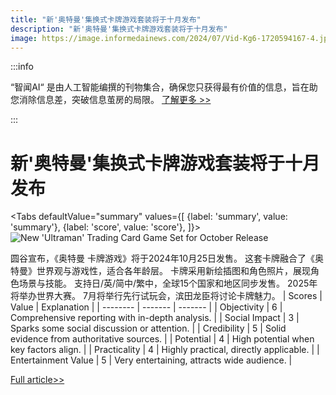 ```yaml
---
title: "新'奥特曼'集换式卡牌游戏套装将于十月发布"
description: "新'奥特曼'集换式卡牌游戏套装将于十月发布"
image: https://image.informedainews.com/2024/07/Vid-Kg6-1720594167-4.jpg
---
```



:::info

“智闻AI“ 是由人工智能编撰的刊物集合，确保您只获得最有价值的信息，旨在助您消除信息差，突破信息茧房的局限。  [了解更多 >>](/)

:::

# 新'奥特曼'集换式卡牌游戏套装将于十月发布


<Tabs
	defaultValue="summary"
	values={[
	{label: 'summary', value: 'summary'},
	{label: 'score', value: 'score'},
]}>
<TabItem value="summary">
<img
  src="https://image.informedainews.com/2024/07/Vid-Kg6-1720594167-4.jpg"
  alt="New 'Ultraman' Trading Card Game Set for October Release"
/>



圆谷宣布，《奥特曼 卡牌游戏》将于2024年10月25日发售。
这套卡牌融合了《奥特曼》世界观与游戏性，适合各年龄层。
卡牌采用新绘插图和角色照片，展现角色场景与技能。
支持日/英/简中/繁中，全球15个国家和地区同步发售。
2025年将举办世界大赛。
7月将举行先行试玩会，滨田龙臣将讨论卡牌魅力。
</TabItem>
<TabItem value="score">
	| Scores     | Value   | Explanation |
	| -------- | ------- | ------- |
	| Objectivity  | 6    | Comprehensive reporting with in-depth analysis.    |
	| Social Impact | 3     | Sparks some social discussion or attention.    |
	| Credibility    | 5    | Solid evidence from authoritative sources.    |
	| Potential    | 4    | High potential when key factors align.    |
	| Practicality    | 4    | Highly practical, directly applicable.    |
	| Entertainment Value    | 5    | Very entertaining, attracts wide audience.    |
</TabItem>
</Tabs>

[Full article>>](https://www.gcores.com/articles/184745)
